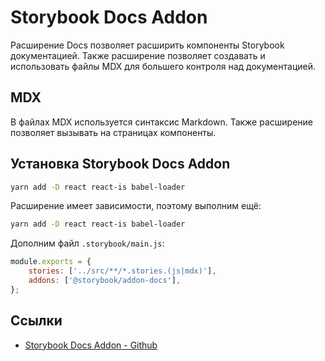 <Meta title="Addons/Storybook Docs Addon" />

# Storybook Docs Addon

Расширение Docs позволяет расширить компоненты Storybook документацией.
Также расширение позволяет создавать и использовать файлы MDX для большего контроля над документацией.

## MDX

В файлах MDX используется синтаксис Markdown. Также расширение позволяет вызывать на страницах компоненты.

## Установка Storybook Docs Addon

```bash
yarn add -D react react-is babel-loader
```

Расширение имеет зависимости, поэтому выполним ещё:

```bash
yarn add -D react react-is babel-loader
```

Дополним файл `.storybook/main.js`:

```js
module.exports = {
    stories: ['../src/**/*.stories.(js|mdx)'],
    addons: ['@storybook/addon-docs'],
};
```

## Ссылки

* [Storybook Docs Addon - Github](https://github.com/storybookjs/storybook/tree/master/addons/docs)
